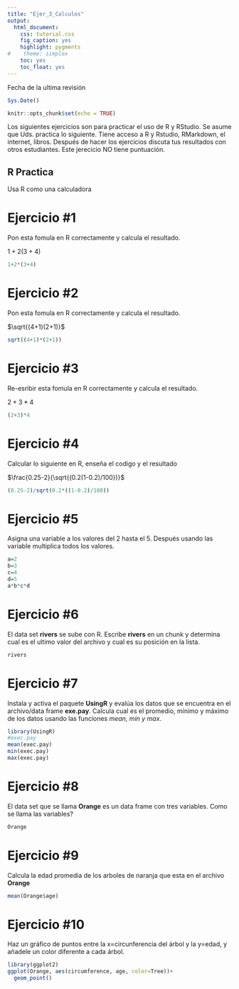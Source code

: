 ```yaml
---
title: "Ejer_3_Calculos"
output:
  html_document:
    css: tutorial.css
    fig_caption: yes
    highlight: pygments
#    theme: simplex
    toc: yes
    toc_float: yes
---
```


Fecha de la ultima revisión
```r

Sys.Date()
```


```r
knitr::opts_chunk$set(echo = TRUE)
```

Los siguientes ejercicios son para practicar el uso de R y RStudio. Se asume que Uds. practica lo siguiente. Tiene acceso a R y Rstudio, RMarkdown, el internet, libros. Después de hacer los ejercicios discuta tus resultados con otros estudiantes.  Este jerecicio NO tiene puntuación. 

## R Practica
Usa R como una calculadora



# Ejercicio #1
Pon esta fomula en R correctamente y calcula el resultado.

$1+2(3+4)$



```r
1+2*(3+4)
```

# Ejercicio #2
Pon esta fomula en R correctamente y calcula el resultado.

$\sqrt{(4+1)(2+1)}$

```r
sqrt((4+1)*(2+1))
```

# Ejercicio #3
Re-esribir esta fomula en R correctamente y calcula el resultado.

$2 + 3 * 4$

```r
(2+3)*4
```

# Ejercicio #4

Calcular lo siguiente en R, enseña el codigo y el resultado

$\frac{0.25-2}{\sqrt{(0.2(1-0.2)/100})}$

```r
(0.25-2)/sqrt(0.2*((1-0.2)/100))
```

# Ejercicio #5
Asigna una variable a los valores del 2 hasta el 5.  Después usando las variable multiplica todos los valores.

```r
a=2
b=3
c=4
d=5
a*b*c*d
```

# Ejercicio #6

El data set **rivers** se sube con R.  Escribe **rivers** en un chunk y determina cual es el ultimo valor del archivo y cual es su posición en la lista. 
```r
rivers
```

# Ejercicio #7

Instala y activa el paquete **UsingR** y evalúa los datos que se encuentra en el archivo/data frame **exe.pay**. Calcula cual es el promedio, mínimo y máximo de los datos usando las funciones *mean, min y max*.  



```r
library(UsingR)
#exec.pay
mean(exec.pay)
min(exec.pay)
max(exec.pay)
```


# Ejercicio #8

El data set que se llama **Orange** es un data frame con tres variables. Como se llama las variables?

```r
Orange
```


# Ejercicio #9

Calcula la edad promedia de los arboles de naranja que esta en el archivo **Orange**

```r
mean(Orange$age)
```

# Ejercicio #10

Haz un gráfico de puntos entre la x=circunferencia del árbol y la y=edad, y añadele un color diferente a cada árbol. 

```r
library(ggplot2)
ggplot(Orange, aes(circumference, age, color=Tree))+
  geom_point()
```

